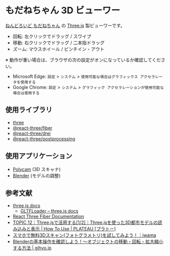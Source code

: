 
# もだねちゃん 3D ビューワー

[ねんどろいど もだねちゃん](https://kems-clew.net/assets/works/large/20211016_modane_nendoro.jpg) の [Three.js](https://threejs.org/) 製ビューワーです。

- 回転: 左クリックでドラッグ / スワイプ
- 移動: 右クリックでドラッグ / 二本指ドラッグ
- ズーム: マウスホイール / ピンチイン・アウト

<ModaneThree />

※ 動作が重い場合は、ブラウザの次の設定がオンになっているか確認してください。

- Microsoft Edge: `設定` > `システム` > `使用可能な場合はグラフィックス アクセラレータを使用する`
- Google Chrome: `設定` > `システム` > `グラフィック アクセラレーションが使用可能な場合は使用する`

## 使用ライブラリ

- [three](https://www.npmjs.com/package/three)
- [@react-three/fiber](https://www.npmjs.com/package/@react-three/fiber)
- [@react-three/drei](https://www.npmjs.com/package/@react-three/drei)
- [@react-three/postprocessing](https://www.npmjs.com/package/@react-three/postprocessing)

## 使用アプリケーション

- [Polycam](https://poly.cam/) (3D スキャナ)
- [Blender](https://www.blender.jp/) (モデルの調整)

## 参考文献

- [three.js docs](https://threejs.org/docs/index.html#manual/en/introduction/Installation)
  - [GLTFLoader – three.js docs](https://threejs.org/docs/#examples/en/loaders/GLTFLoader)
- [React Three Fiber Documentation](https://docs.pmnd.rs/react-three-fiber/getting-started/introduction)
- [TOPIC 12｜Three.jsで活用する\[1/2\]｜Three.jsを使った3D都市モデルの読み込みと表示 \| How To Use \| PLATEAU \[プラトー\]](https://www.mlit.go.jp/plateau/learning/tpc12-1/)
- [スマホで無料3Dスキャン(フォトグラメトリ)を試してみよう！｜iwama](https://note.com/iwamah1/n/n4ba25c18beaf)
- [Blenderの基本操作を確認しよう！～オブジェクトの移動・回転・拡大縮小する方法 \| gihyo.jp](https://gihyo.jp/article/2023/03/blender-basics-05)

<Version version="0.1.1" onDate="2024-05-20" />
